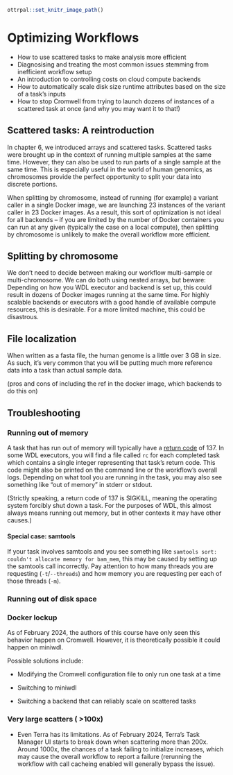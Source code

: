 ```r
ottrpal::set_knitr_image_path()
```

# Optimizing Workflows

- How to use scattered tasks to make analysis more efficient
- Diagnosising and treating the most common issues stemming from inefficient workflow setup
- An introduction to controlling costs on cloud compute backends
- How to automatically scale disk size runtime attributes based on the size of a task's inputs
- How to stop Cromwell from trying to launch dozens of instances of a scattered task at once (and why you may want it to that!)




## Scattered tasks: A reintroduction
In chapter 6, we introduced arrays and scattered tasks. Scattered tasks were brought up in the context of running multiple samples at the same time. However, they can also be used to run parts of a single sample at the same time. This is especially useful in the world of human genomics, as chromosomes provide the perfect opportunity to split your data into discrete portions.

When splitting by chromosome, instead of running (for example) a variant caller in a single Docker image, we are launching 23 instances of the variant caller in 23 Docker images. As a result, this sort of optimization is not ideal for all backends -- if you are limited by the number of Docker containers you can run at any given (typically the case on a local compute), then splitting by chromosome is unlikely to make the overall workflow more efficient.


## Splitting by chromosome



We don't need to decide between making our workflow multi-sample or multi-chromosome. We can do both using nested arrays, but beware: Depending on how you WDL executor and backend is set up, this could result in dozens of Docker images running at the same time. For highly scalable backends or executors with a good handle of available compute resources, this is desirable. For a more limited machine, this could be disastrous.




## File localization
When written as a fasta file, the human genome is a little over 3 GB in size. As such, it's very common that you will be putting much more reference data into a task than actual sample data. 



(pros and cons of including the ref in the docker image, which backends to do this on)

## Troubleshooting

### Running out of memory
A task that has run out of memory will typically have a [return code](https://en.wikipedia.org/wiki/Error_code) of 137. In some WDL executors, you will find a file called `rc` for each completed task which contains a single integer representing that task's return code. This code might also be printed on the command line or the workflow's overall logs. Depending on what tool you are running in the task, you may also see something like "out of memory" in stderr or stdout.

(Strictly speaking, a return code of 137 is SIGKILL, meaning the operating system forcibly shut down a task. For the purposes of WDL, this almost always means running out memory, but in other contexts it may have other causes.)

#### Special case: samtools
If your task involves samtools and you see something like `samtools sort: couldn't allocate memory for bam_mem`, this may be caused by setting up the samtools call incorrectly. Pay attention to how many threads you are requesting (`-t`/`--threads`) and how memory you are requesting per each of those threads (`-m`).

### Running out of disk space

### Docker lockup
As of February 2024, the authors of this course have only seen this behavior happen on Cromwell. However, it is theoretically possible it could happen on miniwdl.



Possible solutions include:

* Modifying the Cromwell configuration file to only run one task at a time

* Switching to miniwdl

* Switching a backend that can reliably scale on scattered tasks



### Very large scatters ( >100x)
* Even Terra has its limitations. As of February 2024, Terra's Task Manager UI starts to break down when scattering more than 200x. Around 1000x, the chances of a task failing to initialize increases, which may cause the overall workflow to report a failure (rerunning the workflow with call cacheing enabled will generally bypass the issue).